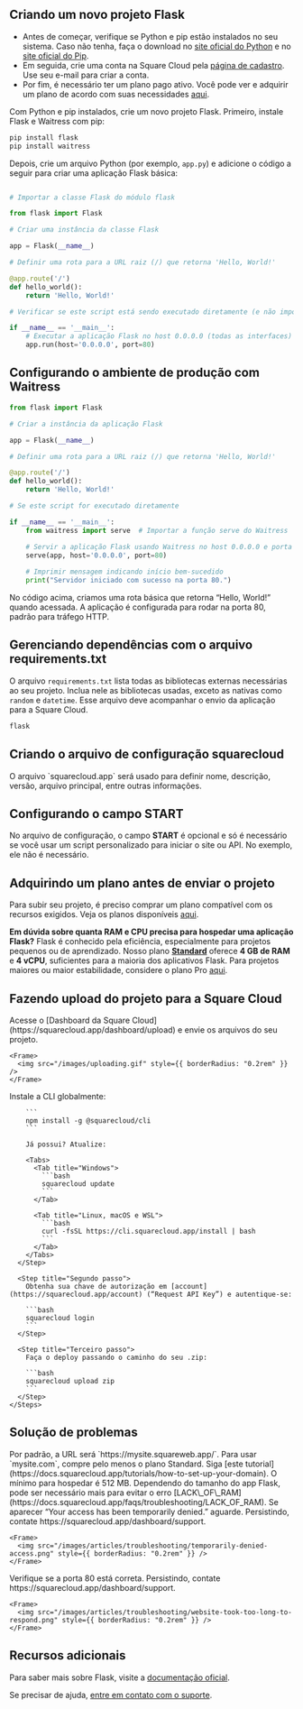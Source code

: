 ## Criando um novo projeto Flask

* Antes de começar, verifique se Python e pip estão instalados no seu sistema. Caso não tenha, faça o download no [site oficial do Python](https://www.python.org/) e no [site oficial do Pip](https://pypi.org/).
* Em seguida, crie uma conta na Square Cloud pela [página de cadastro](https://squarecloud.app/signup). Use seu e-mail para criar a conta.
* Por fim, é necessário ter um plano pago ativo. Você pode ver e adquirir um plano de acordo com suas necessidades [aqui](https://squarecloud.app/plans).

Com Python e pip instalados, crie um novo projeto Flask. Primeiro, instale Flask e Waitress com pip:

```bash
pip install flask
pip install waitress
```

Depois, crie um arquivo Python (por exemplo, `app.py`) e adicione o código a seguir para criar uma aplicação Flask básica:

```python

# Importar a classe Flask do módulo flask

from flask import Flask

# Criar uma instância da classe Flask

app = Flask(__name__)

# Definir uma rota para a URL raiz (/) que retorna 'Hello, World!'

@app.route('/')
def hello_world():
    return 'Hello, World!'

# Verificar se este script está sendo executado diretamente (e não importado)

if __name__ == '__main__':
    # Executar a aplicação Flask no host 0.0.0.0 (todas as interfaces) e porta 80
    app.run(host='0.0.0.0', port=80)
```

## Configurando o ambiente de produção com Waitress

```python
from flask import Flask

# Criar a instância da aplicação Flask

app = Flask(__name__)

# Definir uma rota para a URL raiz (/) que retorna 'Hello, World!'

@app.route('/')
def hello_world():
    return 'Hello, World!'

# Se este script for executado diretamente

if __name__ == '__main__':
    from waitress import serve  # Importar a função serve do Waitress

    # Servir a aplicação Flask usando Waitress no host 0.0.0.0 e porta 80
    serve(app, host='0.0.0.0', port=80)
    
    # Imprimir mensagem indicando início bem-sucedido
    print("Servidor iniciado com sucesso na porta 80.")
```

No código acima, criamos uma rota básica que retorna “Hello, World!” quando acessada. A aplicação é configurada para rodar na porta 80, padrão para tráfego HTTP.

## Gerenciando dependências com o arquivo requirements.txt

O arquivo `requirements.txt` lista todas as bibliotecas externas necessárias ao seu projeto. Inclua nele as bibliotecas usadas, exceto as nativas como `random` e `datetime`. Esse arquivo deve acompanhar o envio da aplicação para a Square Cloud.

```txt requirements.txt
flask
```

## Criando o arquivo de configuração squarecloud

<Card title="Saiba como criar o arquivo de configuração para Square Cloud." icon="link" href="https://docs.squarecloud.app/getting-started/config-file">
  O arquivo `squarecloud.app` será usado para definir nome, descrição, versão, arquivo principal, entre outras informações.
</Card>

## Configurando o campo START

No arquivo de configuração, o campo **START** é opcional e só é necessário se você usar um script personalizado para iniciar o site ou API. No exemplo, ele não é necessário.

## Adquirindo um plano antes de enviar o projeto

Para subir seu projeto, é preciso comprar um plano compatível com os recursos exigidos. Veja os planos disponíveis [aqui](https://squarecloud.app/plans).

<Note>**Em dúvida sobre quanta RAM e CPU precisa para hospedar uma aplicação Flask?** Flask é conhecido pela eficiência, especialmente para projetos pequenos ou de aprendizado. Nosso plano **[Standard](https://squarecloud.app/pay/standard)** oferece **4 GB de RAM** e **4 vCPU**, suficientes para a maioria dos aplicativos Flask. Para projetos maiores ou maior estabilidade, considere o plano Pro [aqui](https://squarecloud.app/pay/pro).</Note>

## Fazendo upload do projeto para a Square Cloud

<Tabs>
  <Tab title="Upload pelo Dashboard">
    Acesse o [Dashboard da Square Cloud](https://squarecloud.app/dashboard/upload) e envie os arquivos do seu projeto.

    <Frame>
      <img src="/images/uploading.gif" style={{ borderRadius: "0.2rem" }} />
    </Frame>
  </Tab>

  <Tab title="Upload via CLI">
    <Steps>
      <Step title="Primeiro passo">
        Instale a CLI globalmente:

        ```
        npm install -g @squarecloud/cli
        ```

        Já possui? Atualize:

        <Tabs>
          <Tab title="Windows">
            ```bash
            squarecloud update
            ```
          </Tab>

          <Tab title="Linux, macOS e WSL">
            ```bash
            curl -fsSL https://cli.squarecloud.app/install | bash
            ```
          </Tab>
        </Tabs>
      </Step>

      <Step title="Segundo passo">
        Obtenha sua chave de autorização em [account](https://squarecloud.app/account) (“Request API Key”) e autentique-se:

        ```bash
        squarecloud login
        ```
      </Step>

      <Step title="Terceiro passo">
        Faça o deploy passando o caminho do seu .zip:

        ```bash
        squarecloud upload zip
        ```
      </Step>
    </Steps>
  </Tab>
</Tabs>

## Solução de problemas

<AccordionGroup>
  <Accordion title="Domínio personalizado" icon="globe" iconType="solid">
    Por padrão, a URL será `https://mysite.squareweb.app/`. Para usar `mysite.com`, compre pelo menos o plano Standard. Siga [este tutorial](https://docs.squarecloud.app/tutorials/how-to-set-up-your-domain).
  </Accordion>

  <Accordion title="RAM mínima" icon="memory" iconType="solid">
    O mínimo para hospedar é 512 MB. Dependendo do tamanho do app Flask, pode ser necessário mais para evitar o erro [LACK\_OF\_RAM](https://docs.squarecloud.app/faqs/troubleshooting/LACK_OF_RAM).
  </Accordion>

  <Accordion title="Acesso temporariamente negado" icon="ban" iconType="solid">
    Se aparecer “Your access has been temporarily denied.” aguarde. Persistindo, contate https://squarecloud.app/dashboard/support.

    <Frame>
      <img src="/images/articles/troubleshooting/temporarily-denied-access.png" style={{ borderRadius: "0.2rem" }} />
    </Frame>
  </Accordion>

  <Accordion title="Site demorou a responder" icon="clock" iconType="solid">
    Verifique se a porta 80 está correta. Persistindo, contate https://squarecloud.app/dashboard/support.

    <Frame>
      <img src="/images/articles/troubleshooting/website-took-too-long-to-respond.png" style={{ borderRadius: "0.2rem" }} />
    </Frame>
  </Accordion>
</AccordionGroup>

## Recursos adicionais

Para saber mais sobre Flask, visite a [documentação oficial](https://flask.palletsprojects.com/en/3.0.x/).

Se precisar de ajuda, [entre em contato com o suporte](/company/support).
